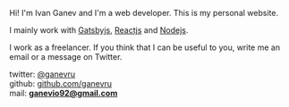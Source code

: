 
<Banner />

Hi! I'm Ivan Ganev and I'm a web developer. This is my personal website.

I mainly work with [Gatsbyjs](https://www.gatsbyjs.org/), [Reactjs](https://reactjs.org/) and [Nodejs](https://nodejs.org).

I work as a freelancer. If you think that I can be useful to you, write me an email or a message on Twitter.

twitter: [@ganevru](https://twitter.com/Ganevru)  
github: [github.com/ganevru](https://github.com/Ganevru)  
mail: **ganevio92@gmail.com**

<FeedSearch />
<Tags showAllTagsButton={false} />
<FeedItems />
